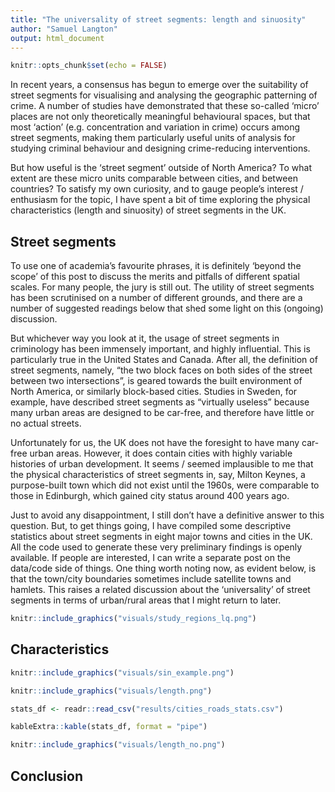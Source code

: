 ```yaml
---
title: "The universality of street segments: length and sinuosity"
author: "Samuel Langton"
output: html_document
---
```


```r
knitr::opts_chunk$set(echo = FALSE)
```

In recent years, a consensus has begun to emerge over the suitability of street segments for visualising and analysing the geographic patterning of crime. A number of studies have demonstrated that these so-called 'micro' places are not only theoretically meaningful behavioural spaces, but that most 'action' (e.g. concentration and variation in crime) occurs among street segments, making them particularly useful units of analysis for studying criminal behaviour and designing crime-reducing interventions.

But how useful is the 'street segment' outside of North America? To what extent are these micro units comparable between cities, and between countries? To satisfy my own curiosity, and to gauge people's interest / enthusiasm for the topic, I have spent a bit of time exploring the physical characteristics (length and sinuosity) of street segments in the UK. 

## Street segments

To use one of academia's favourite phrases, it is definitely 'beyond the scope' of this post to discuss the merits and pitfalls of different spatial scales. For many people, the jury is still out. The utility of street segments has been scrutinised on a number of different grounds, and there are a number of suggested readings below that shed some light on this (ongoing) discussion.

But whichever way you look at it, the usage of street segments in criminology has been immensely important, and highly influential. This is particularly true in the United States and Canada. After all, the definition of street segments, namely, “the two block faces on both sides of the street between two intersections”, is geared towards the built environment of North America, or similarly block-based cities. Studies in Sweden, for example, have described street segments as "virtually useless" because many urban areas are designed to be car-free, and therefore have little or no actual streets.

Unfortunately for us, the UK does not have the foresight to have many car-free urban areas. However, it does contain cities with highly variable histories of urban development. It seems / seemed implausible to me that the physical characteristics of street segments in, say, Milton Keynes, a purpose-built town which did not exist until the 1960s, were comparable to those in Edinburgh, which gained city status around 400 years ago.

Just to avoid any disappointment, I still don't have a definitive answer to this question. But, to get things going, I have compiled some descriptive statistics about street segments in eight major towns and cities in the UK. All the code used to generate these very preliminary findings is openly available. If people are interested, I can write a separate post on the data/code side of things. One thing worth noting now, as evident below, is that the town/city boundaries sometimes include satellite towns and hamlets. This raises a related discussion about the 'universality' of street segments in terms of urban/rural areas that I might return to later.

```r
knitr::include_graphics("visuals/study_regions_lq.png")
```



## Characteristics

```r
knitr::include_graphics("visuals/sin_example.png")
```

```r
knitr::include_graphics("visuals/length.png")
```

```r
stats_df <- readr::read_csv("results/cities_roads_stats.csv")

kableExtra::kable(stats_df, format = "pipe")
```

```r
knitr::include_graphics("visuals/length_no.png")
```

## Conclusion

